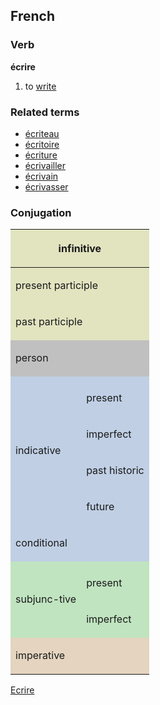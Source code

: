 ==French==
===Verb===
'''écrire'''

# to [[write]]

===Related terms===
*[[écriteau]]
*[[écritoire]]
*[[écriture]]
*[[écrivailler]]
*[[écrivain]]
*[[écrivasser]]

===Conjugation===

<center>
{| style="background:#F0F0F0"
|-
! colspan="3" style="background:#e2e4c0" | infinitive
| colspan="5" | écrire

|-
! colspan="3" style="background:#e2e4c0" | present participle
| colspan="5" | [[écrivant]]

|-
! colspan="3" style="background:#e2e4c0" | past participle
| colspan="5" | [[écrit]]

|-
! colspan="2" rowspan="2" style="background:#C0C0C0" | person
! colspan="3" style="background:#C0C0C0" | singular
! colspan="3" style="background:#C0C0C0" | plural

|-
! style="background:#C0C0C0;width:12.5%" | first
! style="background:#C0C0C0;width:12.5%" | second
! style="background:#C0C0C0;width:12.5%" | third
! style="background:#C0C0C0;width:12.5%" | first
! style="background:#C0C0C0;width:12.5%" | second
! style="background:#C0C0C0;width:12.5%" | third

|-
! style="background:#c0cfe4" rowspan="5" | indicative
! style="background:#c0cfe4" | 
! style="background:#c0cfe4" | je
! style="background:#c0cfe4" | tu
! style="background:#c0cfe4" | il
! style="background:#c0cfe4" | nous
! style="background:#c0cfe4" | vous
! style="background:#c0cfe4" | ils

|-
! style="height:3em;background:#c0cfe4" | present
| écris
| écris
| écrit
| écrivons
| écrivez
| écrivent

|-
! style="height:3em;background:#c0cfe4" | imperfect
| écrivais
| écrivais
| écrivait
| écrivions
| écriviez
| écrivaient

|-
! style="height:3em;background:#c0cfe4" | past historic
| écrivis
| écrivis
| écrivit
| écrivîmes
| écrivîtes
| écrivirent

|-
! style="height:3em;background:#c0cfe4" | future
| écrirai
| écriras
| écrira
| écrirons
| écrirez
| écriront

|-
! style="height:3em;background:#c0cfe4" colspan="2" | conditional
| écrirais
| écrirais
| écrirait
| écririons
| écririez
| écriraient

|-
! style="background:#c0e4c0" rowspan="3" | subjunc-tive
! style="background:#c0e4c0" | 
! style="background:#c0e4c0" | que je
! style="background:#c0e4c0" | que tu
! style="background:#c0e4c0" | qu'il
! style="background:#c0e4c0" | que nous
! style="background:#c0e4c0" | que vous
! style="background:#c0e4c0" | qu'ils

|-
! style="height:3em;background:#c0e4c0" | present
| écrive
| écrives
| écrive
| écrivions
| écriviez
| écrivent

|-
! style="height:3em;background:#c0e4c0" rowspan="1" | imperfect
| écrivisse
| écrivisses
| écrivît
| écrivissions
| écrivissiez
| écrivissent

|-
! colspan="2" rowspan="2" style="height:3em;background:#e4d4c0" | imperative
! style="background:#e4d4c0" | -
! style="background:#e4d4c0" | tu
! style="background:#e4d4c0" | -
! style="background:#e4d4c0" | nous
! style="background:#e4d4c0" | vous
! style="background:#e4d4c0" | -

|-
|
| écris
| 
| écrivons
| écrivez
| 

|}
</center>

[[Category:French verbs|Ecrire]]